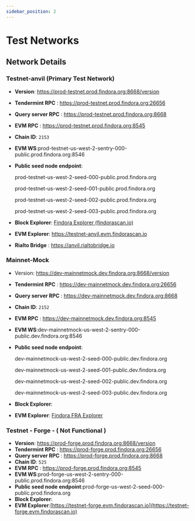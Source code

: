 ```yaml
---
sidebar_position: 2
---
```


# Test Networks


## Network Details
### Testnet-anvil (Primary Test Network)

- **Version**: https://prod-testnet.prod.findora.org:8668/version

- **Tendermint RPC** : https://prod-testnet.prod.findora.org:26656
    
- **Query server RPC** : https://prod-testnet.prod.findora.org:8668

- **EVM RPC** : https://prod-testnet.prod.findora.org:8545

- **Chain ID**: `2153`

- **EVM WS**:prod-testnet-us-west-2-sentry-000-public.prod.findora.org:8546
- **Public seed node endpoint**:

  prod-testnet-us-west-2-seed-000-public.prod.findora.org

  prod-testnet-us-west-2-seed-001-public.prod.findora.org

  prod-testnet-us-west-2-seed-002-public.prod.findora.org

  prod-testnet-us-west-2-seed-003-public.prod.findora.org

- **Block Explorer**: [Findora Explorer (findorascan.io)](https://prod-testnet.findorascan.io/)

- **EVM Explorer**: https://testnet-anvil.evm.findorascan.io
- **Rialto Bridge** : https://anvil.rialtobridge.io

### Mainnet-Mock

- Version: https://dev-mainnetmock.dev.findora.org:8668/version
- **Tendermint RPC** : https://dev-mainnetmock.dev.findora.org:26656
- **Query server RPC** : https://dev-mainnetmock.dev.findora.org:8668
- **Chain ID**:  ```2152```
- **EVM RPC** : https://dev-mainnetmock.dev.findora.org:8545
- **EVM WS**:dev-mainnetmock-us-west-2-sentry-000-public.dev.findora.org:8546
- **Public seed node endpoint**:

  dev-mainnetmock-us-west-2-seed-000-public.dev.findora.org

  dev-mainnetmock-us-west-2-seed-001-public.dev.findora.org

  dev-mainnetmock-us-west-2-seed-002-public.dev.findora.org

  dev-mainnetmock-us-west-2-seed-003-public.dev.findora.org

- **Block Explorer**:

- **EVM Explorer**: [Findora FRA Explorer](https://dev-mainnetmock-blockscout.dev.findora.org/)


### Testnet - Forge - ( Not Functional )
- **Version**: https://prod-forge.prod.findora.org:8668/version
- **Tendermint RPC** : https://prod-forge.prod.findora.org:26656
- **Query server RPC** : https://prod-forge.prod.findora.org:8668
- **Chain ID**: ```525```
- **EVM RPC** : https://prod-forge.prod.findora.org:8545
- **EVM WS**:prod-forge-us-west-2-sentry-000-public.prod.findora.org:8546
- **Public seed node endpoint**:prod-forge-us-west-2-seed-000-public.prod.findora.org
- **Block Explorer**: 
- **EVM Explorer**:[https://testnet-forge.evm.findorascan.io](https://testnet-forge.evm.findorascan.io)
